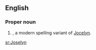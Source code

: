==English==

===Proper noun===
{{en-proper noun}}

# {{given name|female|from=Germanic}}, a modern spelling variant of [[Jocelyn]].

[[sr:Joselyn]]